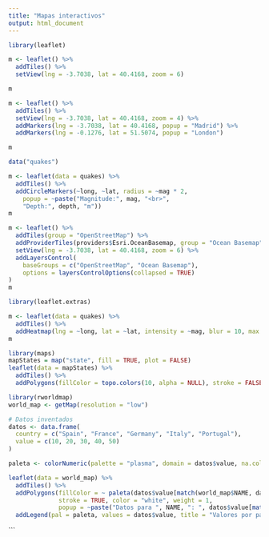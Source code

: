 ```yaml
---
title: "Mapas interactivos"
output: html_document
---
```


```r
library(leaflet)
```


```r
m <- leaflet() %>%
  addTiles() %>%
  setView(lng = -3.7038, lat = 40.4168, zoom = 6)

m
```


```r
m <- leaflet() %>%
  addTiles() %>%
  setView(lng = -3.7038, lat = 40.4168, zoom = 4) %>%
  addMarkers(lng = -3.7038, lat = 40.4168, popup = "Madrid") %>%
  addMarkers(lng = -0.1276, lat = 51.5074, popup = "London")

m
```


```r
data("quakes")
```

```r
m <- leaflet(data = quakes) %>%
  addTiles() %>%
  addCircleMarkers(~long, ~lat, radius = ~mag * 2,
    popup = ~paste("Magnitude:", mag, "<br>",
    "Depth:", depth, "m"))
m
```



```r
m <- leaflet() %>%
  addTiles(group = "OpenStreetMap") %>%
  addProviderTiles(providers$Esri.OceanBasemap, group = "Ocean Basemap") %>%
  setView(lng = -3.7038, lat = 40.4168, zoom = 6) %>%
  addLayersControl(
    baseGroups = c("OpenStreetMap", "Ocean Basemap"),
    options = layersControlOptions(collapsed = TRUE)
)
m
```

```r
library(leaflet.extras)

m <- leaflet(data = quakes) %>%
  addTiles() %>%
  addHeatmap(lng = ~long, lat = ~lat, intensity = ~mag, blur = 10, max = 0.05, radius = 15)
m
```


```r
library(maps)
mapStates = map("state", fill = TRUE, plot = FALSE)
leaflet(data = mapStates) %>%
  addTiles() %>%
  addPolygons(fillColor = topo.colors(10, alpha = NULL), stroke = FALSE)
```


```r
library(rworldmap)
world_map <- getMap(resolution = "low")

# Datos inventados
datos <- data.frame(
  country = c("Spain", "France", "Germany", "Italy", "Portugal"),
  value = c(10, 20, 30, 40, 50)
)

paleta <- colorNumeric(palette = "plasma", domain = datos$value, na.color = "transparent")

leaflet(data = world_map) %>%
  addTiles() %>%
  addPolygons(fillColor = ~ paleta(datos$value[match(world_map$NAME, datos$country)]), 
              stroke = TRUE, color = "white", weight = 1,
              popup = ~paste("Datos para ", NAME, ": ", datos$value[match(world_map$NAME, datos$country)])) %>%
  addLegend(pal = paleta, values = datos$value, title = "Valores por país", position = "bottomright")
```
```

